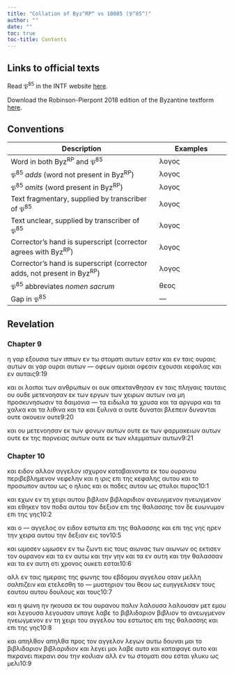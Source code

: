 ```yaml
---
title: "Collation of Byz^RP^ vs 10085 (𝔓^85^)"
author: ""
date: ""
toc: true
toc-title: Contents
---
```


::: {.callout-note appearance="minimal" icon="false" collapse="true"}
# Links to official texts

Read 𝔓^85^ in the INTF website [here](https://ntvmr.uni-muenster.de/manuscript-workspace?docID=10085).

Download the Robinson-Pierpont 2018 edition of the Byzantine textform [here](https://web.archive.org/web/20210413060536/https://byzantinetext.com/wp-content/uploads/2021/03/robinson-pierpont-2018-gnt-edition.pdf).


:::


::: {.callout-note appearance="minimal" icon="false" collapse="true"}
# Conventions

| Description                                                              	| Examples                           	|
|--------------------------------------------------------------------------	|------------------------------------	|
| Word in both Byz^RP^ and 𝔓^85^                                   	| λογος                              	|
| 𝔓^85^ *adds* (word not present in Byz^RP^)                       	| [λογος]{.greek-added}            	|
| 𝔓^85^ *omits* (word present in Byz^RP^)                          	| [λογος]{.greek-omitted}          	|
| Text fragmentary, supplied by transcriber of 𝔓^85^               	| [λογος]{.greek-supplied}         	|
| Text unclear, supplied by transcriber of 𝔓^85^                   	| [λογος]{.unclear}                	|
| Corrector's hand is superscript (corrector agrees with Byz^RP^)          	| [λογος]{.corr}                   	|
| Corrector's hand is superscript (corrector adds, not present in Byz^RP^) 	| [[λογος]{.corr}]{.greek-added} 	|
| 𝔓^85^ abbreviates *nomen sacrum*                                 	| [θεος]{.greek-abbr}            	|
| Gap in 𝔓^85^                                                     	| [―]{.gap}                        	|
:::

## Revelation

### Chapter 9

[η]{.greek-omitted} [γαρ]{.greek-omitted} [εξουσια]{.greek-omitted} [των]{.greek-omitted} [ιππων]{.greek-omitted} [εν]{.greek-omitted} [τω]{.greek-omitted} [στοματι]{.greek-omitted} [αυτων]{.greek-omitted} [εστιν]{.greek-omitted} [και]{.greek-omitted} [εν]{.greek-omitted} [ταις]{.greek-omitted} [ουραις]{.greek-omitted} [αυτων]{.greek-omitted} [αι]{.greek-omitted} [γαρ]{.greek-omitted} [ουραι]{.greek-omitted} [αυτων]{.greek-omitted} [―]{.gap} [οφεων]{.greek-omitted} [[ομ]{.greek-supplied}[οι]{.unclear}[αι]{.greek-supplied}]{.greek-added} [οφεσιν]{.greek-supplied} [εχουσαι]{.greek-supplied} [κε]{.greek-supplied}φαλα[ς]{.unclear} [και]{.greek-supplied} [εν]{.greek-supplied} [αυταις]{.greek-supplied}[9:19]{.aside}

και ο[ι]{.greek-supplied} [λοιποι]{.greek-supplied} [των]{.greek-supplied} [ανθρωπων]{.greek-abbr} [οι]{.greek-supplied} [ο]{.greek-supplied}υκ α[π]{.unclear}[εκτανθησαν]{.greek-supplied} [εν]{.greek-supplied} [ταις]{.greek-supplied} [πλ]{.greek-supplied}ηγαις [ταυταις]{.greek-supplied} [ου]{.greek-omitted} [[ουδε]{.greek-supplied}]{.greek-added} [μετενο]{.greek-supplied}[ησαν]{.greek-supplied} [εκ]{.greek-omitted} [των]{.greek-omitted} [εργων]{.greek-omitted} [των]{.greek-omitted} [χειρων]{.greek-omitted} [αυτων]{.greek-omitted} [ινα]{.greek-omitted} [μη]{.greek-omitted} [προσκυνησωσιν]{.greek-omitted} [τα]{.greek-omitted} [δαιμονια]{.greek-omitted} [―]{.gap} [τα]{.greek-omitted} [ειδωλα]{.greek-omitted} [τα]{.greek-omitted} [χρυσα]{.greek-omitted} [και]{.greek-omitted} [τα]{.greek-omitted} [αργυρα]{.greek-omitted} [και]{.greek-omitted} [τα]{.greek-omitted} [χαλκα]{.greek-omitted} [και]{.greek-omitted} [τα]{.greek-omitted} [λιθινα]{.greek-omitted} [και]{.greek-omitted} [τα]{.greek-omitted} [κα]{.greek-supplied}[ι]{.unclear} [ξ]{.unclear}[υλινα]{.greek-supplied} [α]{.greek-supplied} [ουτε]{.greek-supplied} [δυναται]{.greek-omitted} [[βλεπειν]{.greek-supplied}]{.greek-added} [δυ]{.greek-supplied}ναν[τα]{.unclear}[ι]{.greek-supplied} [ουτε]{.greek-supplied} [ακουειν]{.greek-supplied} [ουτε]{.greek-supplied}[9:20]{.aside}

[και]{.greek-supplied} [ου]{.greek-supplied} [μετενο]{.greek-supplied}ησαν [εκ]{.greek-supplied} [των]{.greek-supplied} [φονων]{.greek-supplied} [αυτων]{.greek-supplied} ουτε [εκ]{.greek-omitted} [των]{.greek-omitted} [φαρμακειων]{.greek-omitted} [αυτων]{.greek-omitted} [ουτε]{.greek-omitted} [εκ]{.greek-omitted} [της]{.greek-omitted} [πορνειας]{.greek-omitted} [αυτων]{.greek-omitted} [ουτε]{.greek-omitted} [εκ]{.greek-omitted} [των]{.greek-omitted} [κλεμματων]{.greek-omitted} [αυτων]{.greek-omitted}[9:21]{.aside}

### Chapter 10

κα[ι]{.greek-supplied} ε[ιδον]{.greek-supplied} [[αλλον]{.greek-supplied}]{.greek-added} [αγγελον]{.greek-supplied} [ι]{.greek-supplied}σχυ[ρον]{.greek-supplied} [καταβαινοντα]{.greek-supplied} [εκ]{.greek-supplied} το[υ]{.unclear} [ουρανου]{.greek-supplied} [περιβεβλημε]{.greek-supplied}ν[ο]{.unclear}[ν]{.greek-supplied} [νεφελην]{.greek-supplied} [και]{.greek-supplied} [η]{.greek-supplied} [ιρις]{.greek-supplied} [επ]{.unclear}[ι]{.greek-supplied} [της]{.greek-supplied} [κεφαλης]{.greek-supplied} [αυτου]{.greek-supplied} [και]{.greek-supplied} το προ[σωπον]{.greek-supplied} [αυτου]{.greek-supplied} [ως]{.greek-supplied} [ο]{.greek-supplied} [η]{.greek-supplied}[λ]{.unclear}ιος κα[ι]{.greek-supplied} [οι]{.greek-supplied} [ποδες]{.greek-supplied} [αυτου]{.greek-supplied} [ως]{.greek-supplied} στυλο[ι]{.unclear} [πυρος]{.greek-supplied}[10:1]{.aside}

[και]{.greek-supplied} [εχων]{.greek-supplied} [εν]{.greek-supplied} [τ]{.unclear}η χ[ειρ]{.unclear}[ι]{.greek-supplied} [αυτου]{.greek-supplied} [βιβλιον]{.greek-omitted} [[βιβλαριδι]{.greek-supplied}[ον]{.greek-supplied}]{.greek-added} [ανεωγμενον]{.greek-omitted} [[ην]{.greek-supplied}ε[ωγ]{.unclear}[μενον]{.greek-supplied}]{.greek-added} [και]{.greek-supplied} [εθηκεν]{.greek-supplied} [τον]{.greek-omitted} [ποδα]{.greek-omitted} [αυτου]{.greek-omitted} [τον]{.greek-omitted} [δεξιον]{.greek-omitted} [επι]{.greek-omitted} [της]{.greek-omitted} [θαλασσης]{.greek-omitted} [τον]{.greek-omitted} [δε]{.greek-omitted} [ευωνυμον]{.greek-omitted} [επι]{.greek-omitted} [της]{.greek-omitted} [γης]{.greek-omitted}[10:2]{.aside}

[και]{.greek-omitted} [ο]{.greek-omitted} [―]{.gap} [αγγε]{.greek-supplied}[λος]{.greek-supplied} [ον]{.greek-supplied} [ειδον]{.greek-supplied} [εστωτ]{.greek-supplied}[α]{.unclear} επι [τ]{.unclear}[ης]{.greek-supplied} [θαλασσης]{.greek-supplied} [και]{.greek-supplied} [επι]{.greek-supplied} [τη]{.greek-supplied}[ς]{.unclear} γης [η]{.unclear}[ρεν]{.greek-supplied} [την]{.greek-supplied} [χειρα]{.greek-supplied} [αυτου]{.greek-supplied} [τη]{.greek-supplied}ν δεξ[ιαν]{.greek-supplied} [εις]{.greek-supplied} [τον]{.greek-supplied}[10:5]{.aside}

[και]{.greek-supplied} [ωμοσεν]{.greek-omitted} [[ω]{.unclear}μω[σεν]{.greek-supplied}]{.greek-added} [[εν]{.greek-supplied}]{.greek-added} [τω]{.greek-supplied} [ζωντι]{.greek-supplied} [εις]{.greek-supplied} [τους]{.greek-supplied} [α]{.unclear}ιων[ας]{.greek-supplied} [των]{.greek-supplied} [αιωνων]{.greek-supplied} [ος]{.greek-supplied} [εκτισεν]{.greek-supplied} [το]{.greek-supplied}[ν]{.unclear} ο[υ]{.unclear}[ρα]{.greek-supplied}[νον]{.greek-supplied} [και]{.greek-omitted} [τα]{.greek-omitted} [εν]{.greek-omitted} [αυτω]{.greek-omitted} [και]{.greek-omitted} [την]{.greek-omitted} [γην]{.greek-omitted} [και]{.greek-omitted} [τα]{.greek-omitted} [εν]{.greek-omitted} [αυτη]{.greek-omitted} [και]{.greek-omitted} [την]{.greek-omitted} [θαλασσαν]{.greek-omitted} [και]{.greek-omitted} [τα]{.greek-omitted} [εν]{.greek-omitted} [αυτη]{.greek-omitted} [οτι]{.greek-omitted} [χρονος]{.greek-omitted} [ουκετι]{.greek-omitted} [εσται]{.greek-omitted}[10:6]{.aside}

[αλλ]{.greek-omitted} [εν]{.greek-omitted} [ταις]{.greek-omitted} [ημεραις]{.greek-omitted} [της]{.greek-omitted} [φωνης]{.greek-omitted} [του]{.greek-omitted} [εβδομου]{.greek-omitted} [αγγελου]{.greek-omitted} [οταν]{.greek-omitted} [μελλη]{.greek-omitted} [σαλπιζειν]{.greek-omitted} [και]{.greek-omitted} [ετελεσθη]{.greek-omitted} [το]{.greek-omitted} [―]{.gap} [μυστη]{.greek-supplied}[ριον]{.greek-supplied} [του]{.greek-supplied} [θεου]{.greek-abbr} [ως]{.greek-supplied} [ευηγγ]{.greek-supplied}[ελι]{.unclear}[σ]{.greek-supplied}[εν]{.unclear} [[τους]{.greek-supplied}]{.greek-added} [εαυτου]{.greek-supplied} [αυτου]{.greek-omitted} [[δουλους]{.greek-supplied}]{.greek-added} [κ]{.greek-supplied}αι τους[10:7]{.aside}

[και]{.greek-supplied} [η]{.greek-supplied} [φωνη]{.greek-supplied} [η]{.unclear}ν η[κουσα]{.greek-supplied} [εκ]{.greek-supplied} [του]{.greek-supplied} [ουρανου]{.greek-supplied} [παλι]{.greek-supplied}[ν]{.unclear} [λαλουσα]{.greek-omitted} [λα[λ]{.unclear}ο[υ]{.unclear}[σαν]{.greek-supplied}]{.greek-added} [μετ]{.greek-supplied} [εμου]{.greek-supplied} [και]{.greek-supplied} [λεγουσα]{.greek-omitted} [[λεγο]{.greek-supplied}[υσαν]{.unclear}]{.greek-added} υ[παγε]{.greek-supplied} [λαβε]{.greek-supplied} [το]{.greek-supplied} [βιβλιδαριον]{.greek-omitted} [[βιβλιον]{.greek-supplied}]{.greek-added} [τ]{.unclear}ο [ανεωγμενον]{.greek-omitted} [η[νεωγμενον]{.greek-supplied}]{.greek-added} [εν]{.greek-supplied} [τη]{.greek-supplied} [χειρι]{.greek-supplied} [τ]{.greek-supplied}[ο]{.unclear}υ αγ[γελου]{.greek-supplied} [του]{.greek-supplied} [εστωτος]{.greek-supplied} [επι]{.greek-supplied} [της]{.greek-supplied} [θ]{.greek-supplied}αλ[ασ]{.unclear}[σης]{.greek-supplied} [και]{.greek-supplied} [επι]{.greek-supplied} [της]{.greek-supplied} [γης]{.greek-supplied}[10:8]{.aside}

[κ]{.greek-supplied}αι [απηλθον]{.greek-omitted} [α[πηλ]{.unclear}[θα]{.greek-supplied}]{.greek-added} [προς]{.greek-supplied} [τον]{.greek-supplied} [αγγελο]{.greek-supplied}[ν]{.unclear} λ[ε]{.unclear}γω[ν]{.unclear} [αυ]{.greek-supplied}[τω]{.greek-supplied} [δουναι]{.greek-supplied} [μοι]{.greek-supplied} [το]{.greek-supplied} [βιβλιδαριον]{.greek-omitted} [βιβλαρ[ιδι]{.greek-supplied}[ον]{.greek-supplied}]{.greek-added} [και]{.greek-supplied} [λεγει]{.greek-supplied} [μοι]{.greek-supplied} [λαβ]{.greek-supplied}ε [[α]{.unclear}υτο]{.greek-added} κ[α]{.unclear}[ι]{.greek-supplied} [καταφαγε]{.greek-supplied} [αυτο]{.greek-omitted} [και]{.greek-supplied} [πικρανει]{.greek-omitted} [[π]{.greek-supplied}[ικρ]{.unclear}ανι]{.greek-added} [σ]{.unclear}[ου]{.greek-supplied} [την]{.greek-supplied} [κοιλιαν]{.greek-supplied} [αλλ]{.greek-supplied} [εν]{.greek-supplied} [τ]{.greek-supplied}[ω]{.unclear} [σ]{.unclear}το[μ]{.unclear}[ατι]{.greek-supplied} [σου]{.greek-omitted} [εσται]{.greek-omitted} [γλυκυ]{.greek-omitted} [ως]{.greek-omitted} [μελι]{.greek-omitted}[10:9]{.aside}

